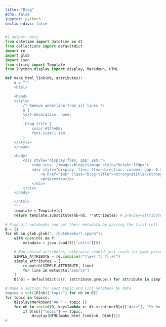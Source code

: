 ```yaml
---
title: "Blog"
echo: false
jupyter: python3
section-divs: false
---
```


```python
#| output: asis
from datetime import datetime as dt
from collections import defaultdict
import re
import glob
import json
from string import Template
from IPython.display import display, Markdown, HTML

def make_html_link(nb, attributes):
    s = """
    <html>

    <head>
    <style>
        /* Remove underline from all links */
        a {
        text-decoration: none;
        }
        .blog-title {
            color:#1f4eb6;
            font-size:1.1em;
        }
    </style>
    </head>

    <body>
        <div style="display:flex; gap: 2em;">
            <img src=../images/blogs/$image style="height:100px">
            <div style="display: flex; flex-direction: column; gap: 0.3em;">
                <a href="$nb" class="blog-title"><strong>$title</strong></a>
                <p>$preview</p>
            </div>
        </div>
    </body>

    </html>
    """
    template = Template(s)
    return template.substitute(nb=nb, **attributes) # preview=attributes["preview"], image=attributes["image"], title=attributes["title"])
                
# Find all notebooks and get their metadata by parsing the first cell
D = {}
for nb in glob.glob("../notebooks/*.ipynb"):
    with open(nb) as f:
        metadata = json.load(f)["cells"][0]

    # Non-nested attributes, otherwise should just reach for yaml parser.
    SIMPLE_ATTRIBUTE = re.compile(r"(\w+) ?: ?(.+)")
    simple_attributes = [
        re.match(SIMPLE_ATTRIBUTE, line)
        for line in metadata["source"]
    ]
    D[nb] = defaultdict(str, (attribute.groups() for attribute in simple_attributes if attribute is not None))

# Make a section for each topic and list notebook by date
topics = set([D[nb]["topic"] for nb in D])
for topic in topics:
    display(Markdown("## " + topic ))
    for nb in sorted(D, key=lambda x: dt.strptime(D[x]["date"], "%Y-%m-%d"), reverse=True):
        if D[nb]["topic"] == topic:
            display(HTML(make_html_link(nb, D[nb])))
# 
```
